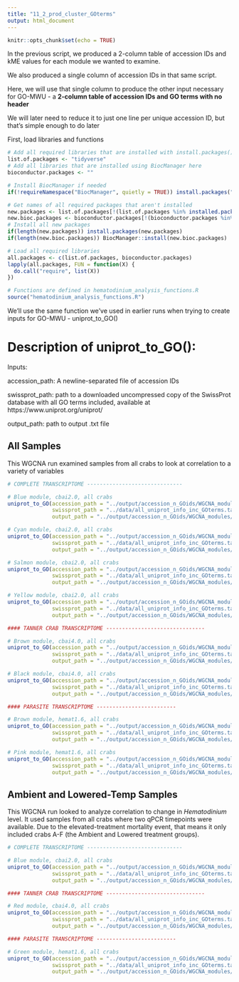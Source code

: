 ```yaml
---
title: "11_2_prod_cluster_GOterms"
output: html_document
---
```


```r
knitr::opts_chunk$set(echo = TRUE)
```


In the previous script, we produced a 2-column table of accession IDs and kME values for each module we wanted to examine.

We also produced a single column of accession IDs in that same script.

Here, we will use that single column to produce the other input necessary for GO-MWU - a **2-column table of accession IDs and GO terms with no header**

We will later need to reduce it to just one line per unique accession ID, but that's simple enough to do later

First, load libraries and functions

```r
# Add all required libraries that are installed with install.packages() here
list.of.packages <- "tidyverse"
# Add all libraries that are installed using BiocManager here
bioconductor.packages <- ""

# Install BiocManager if needed
if(!requireNamespace("BiocManager", quietly = TRUE)) install.packages("BiocManager")

# Get names of all required packages that aren't installed
new.packages <- list.of.packages[!(list.of.packages %in% installed.packages()[, "Package"])]
new.bioc.packages <- bioconductor.packages[!(bioconductor.packages %in% installed.packages()[, "Package"])]
# Install all new packages
if(length(new.packages)) install.packages(new.packages)
if(length(new.bioc.packages)) BiocManager::install(new.bioc.packages)

# Load all required libraries
all.packages <- c(list.of.packages, bioconductor.packages)
lapply(all.packages, FUN = function(X) {
  do.call("require", list(X))
})

# Functions are defined in hematodinium_analysis_functions.R
source("hematodinium_analysis_functions.R")
```

We'll use the same function we've used in earlier runs when trying to create inputs for GO-MWU - uniprot_to_GO()

# Description of uniprot_to_GO():
Inputs:

accession_path: A newline-separated file of accession IDs

swissprot_path: path to a downloaded uncompressed copy of the SwissProt database with all GO terms included, available at https://www.uniprot.org/uniprot/

output_path: path to output .txt file

## All Samples

This WGCNA run examined samples from all crabs to look at correlation to a variety of variables

```r
# COMPLETE TRANSCRIPTOME ------------------------------

# Blue module, cbai2.0, all crabs
uniprot_to_GO(accession_path = "../output/accession_n_GOids/WGCNA_modules/cbai_transcriptomev2.0/all_crabs_blue_GeneIDs.txt ",
              swissprot_path = "../data/all_uniprot_info_inc_GOterms.tab", 
              output_path = "../output/accession_n_GOids/WGCNA_modules/cbai_transcriptomev2.0/all_crabs_blue_GOIDs.txt")

# Cyan module, cbai2.0, all crabs
uniprot_to_GO(accession_path = "../output/accession_n_GOids/WGCNA_modules/cbai_transcriptomev2.0/all_crabs_cyan_GeneIDs.txt",
              swissprot_path = "../data/all_uniprot_info_inc_GOterms.tab", 
              output_path = "../output/accession_n_GOids/WGCNA_modules/cbai_transcriptomev2.0/all_crabs_cyan_GOIDs.txt")

# Salmon module, cbai2.0, all crabs
uniprot_to_GO(accession_path = "../output/accession_n_GOids/WGCNA_modules/cbai_transcriptomev2.0/all_crabs_salmon_GeneIDs.txt",
              swissprot_path = "../data/all_uniprot_info_inc_GOterms.tab", 
              output_path = "../output/accession_n_GOids/WGCNA_modules/cbai_transcriptomev2.0/all_crabs_salmon_GOIDs.txt")

# Yellow module, cbai2.0, all crabs
uniprot_to_GO(accession_path = "../output/accession_n_GOids/WGCNA_modules/cbai_transcriptomev2.0/all_crabs_yellow_GeneIDs.txt",
              swissprot_path = "../data/all_uniprot_info_inc_GOterms.tab", 
              output_path = "../output/accession_n_GOids/WGCNA_modules/cbai_transcriptomev2.0/all_crabs_yellow_GOIDs.txt")

#### TANNER CRAB TRANSCRIPTOME -------------------------------

# Brown module, cbai4.0, all crabs
uniprot_to_GO(accession_path = "../output/accession_n_GOids/WGCNA_modules/cbai_transcriptomev4.0/all_crabs_black_GeneIDs.txt",
              swissprot_path = "../data/all_uniprot_info_inc_GOterms.tab", 
              output_path = "../output/accession_n_GOids/WGCNA_modules/cbai_transcriptomev4.0/all_crabs_black_GOIDs.txt")

# Black module, cbai4.0, all crabs
uniprot_to_GO(accession_path = "../output/accession_n_GOids/WGCNA_modules/cbai_transcriptomev4.0/all_crabs_brown_GeneIDs.txt",
              swissprot_path = "../data/all_uniprot_info_inc_GOterms.tab", 
              output_path = "../output/accession_n_GOids/WGCNA_modules/cbai_transcriptomev4.0/all_crabs_brown_GOIDs.txt")

#### PARASITE TRANSCRIPTOME -------------------------

# Brown module, hemat1.6, all crabs
uniprot_to_GO(accession_path = "../output/accession_n_GOids/WGCNA_modules/hemat_transcriptomev1.6/all_crabs_brown_GeneIDs.txt",
              swissprot_path = "../data/all_uniprot_info_inc_GOterms.tab", 
              output_path = "../output/accession_n_GOids/WGCNA_modules/hemat_transcriptomev1.6/all_crabs_brown_GOIDs.txt")

# Pink module, hemat1.6, all crabs
uniprot_to_GO(accession_path = "../output/accession_n_GOids/WGCNA_modules/hemat_transcriptomev1.6/all_crabs_pink_GeneIDs.txt",
              swissprot_path = "../data/all_uniprot_info_inc_GOterms.tab", 
              output_path = "../output/accession_n_GOids/WGCNA_modules/hemat_transcriptomev1.6/all_crabs_pink_GOIDs.txt")
```

## Ambient and Lowered-Temp Samples

This WGCNA run looked to analyze correlation to change in _Hematodinium_ level. It used samples from all crabs where two qPCR timepoints were available. Due to the elevated-treatment mortality event, that means it only included crabs A-F (the Ambient and Lowered treatment groups).

```r
# COMPLETE TRANSCRIPTOME ------------------------------

# Blue module, cbai2.0, all crabs
uniprot_to_GO(accession_path = "../output/accession_n_GOids/WGCNA_modules/cbai_transcriptomev2.0/amb_low_blue_GeneIDs.txt ",
              swissprot_path = "../data/all_uniprot_info_inc_GOterms.tab", 
              output_path = "../output/accession_n_GOids/WGCNA_modules/cbai_transcriptomev2.0/amb_low_blue_GOIDs.txt")

#### TANNER CRAB TRANSCRIPTOME -------------------------------

# Red module, cbai4.0, all crabs
uniprot_to_GO(accession_path = "../output/accession_n_GOids/WGCNA_modules/cbai_transcriptomev4.0/amb_low_red_GeneIDs.txt",
              swissprot_path = "../data/all_uniprot_info_inc_GOterms.tab", 
              output_path = "../output/accession_n_GOids/WGCNA_modules/cbai_transcriptomev4.0/amb_low_red_GOIDs.txt")

#### PARASITE TRANSCRIPTOME -------------------------

# Green module, hemat1.6, all crabs
uniprot_to_GO(accession_path = "../output/accession_n_GOids/WGCNA_modules/hemat_transcriptomev1.6/amb_low_green_GeneIDs.txt",
              swissprot_path = "../data/all_uniprot_info_inc_GOterms.tab", 
              output_path = "../output/accession_n_GOids/WGCNA_modules/hemat_transcriptomev1.6/amb_low_green_GOIDs.txt")
```

